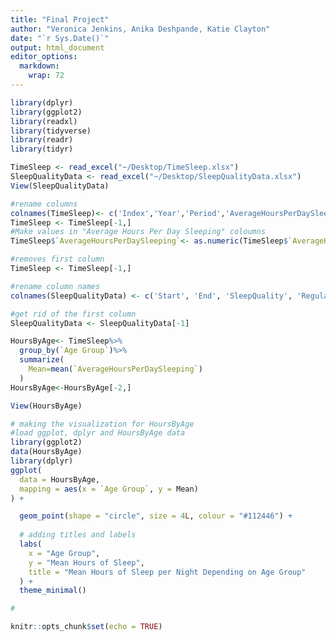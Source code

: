 ```yaml
---
title: "Final Project"
author: "Veronica Jenkins, Anika Deshpande, Katie Clayton"
date: "`r Sys.Date()`"
output: html_document
editor_options: 
  markdown: 
    wrap: 72
---
```


```r

library(dplyr)
library(ggplot2)
library(readxl)
library(tidyverse)
library(readr)
library(tidyr)

TimeSleep <- read_excel("~/Desktop/TimeSleep.xlsx")
SleepQualityData <- read_excel("~/Desktop/SleepQualityData.xlsx")
View(SleepQualityData)

```

```r
#rename columns
colnames(TimeSleep)<- c('Index','Year','Period','AverageHoursPerDaySleeping','Standard Error','Type of Days','Age Group','Activity','Sex')
TimeSleep <- TimeSleep[-1,]
#Make values in "Average Hours Per Day Sleeping" coloumns 
TimeSleep$`AverageHoursPerDaySleeping`<- as.numeric(TimeSleep$`AverageHoursPerDaySleeping`)

#removes first column
TimeSleep <- TimeSleep[-1,]

```

```r
#rename column names
colnames(SleepQualityData) <- c('Start', 'End', 'SleepQuality', 'Regularity', 'Mood', 'HeartRate(BPM)', 'Steps', 'AlarmMode', 'AirPressure(Pa)', 'City', 'MovementsPerHour', 'TimeInBed(Seconds)', 'TimeBeforeSleep(Seconds)', 'WindowStart', 'WindowStop', 'DidSnore', 'SnoreTime', 'WeatherTemperature(Celcius)', 'WeatherTypes', 'Notes')

#get rid of the first column
SleepQualityData <- SleepQualityData[-1]
```

```r
HoursByAge<- TimeSleep%>%
  group_by(`Age Group`)%>%
  summarize(
    Mean=mean(`AverageHoursPerDaySleeping`)
  )
HoursByAge<-HoursByAge[-2,]

View(HoursByAge)
```

```r
# making the visualization for HoursByAge
#load ggplot, dplyr and HoursByAge data
library(ggplot2)
data(HoursByAge)
library(dplyr)
ggplot(
  data = HoursByAge,
  mapping = aes(x = `Age Group`, y = Mean)
) +

  geom_point(shape = "circle", size = 4L, colour = "#112446") +
  
  # adding titles and labels
  labs(
    x = "Age Group",
    y = "Mean Hours of Sleep",
    title = "Mean Hours of Sleep per Night Depending on Age Group"
  ) +
  theme_minimal()
```

```r
#

```

```r
knitr::opts_chunk$set(echo = TRUE)
```
